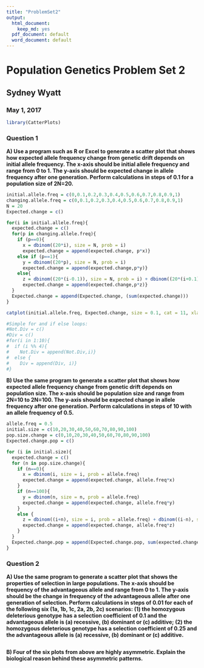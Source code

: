 ```yaml
---
title: "ProblemSet2"
output:
  html_document: 
    keep_md: yes
  pdf_document: default
  word_document: default
---
```

# Population Genetics Problem Set 2  
## Sydney Wyatt  
### May 1, 2017  
```r
library(CatterPlots)
```

### Question 1

**A) Use a program such as R or Excel to generate a scatter plot that shows how expected allele frequency change from genetic drift depends on initial allele frequency. The x-axis should be initial allele frequency and range from 0 to 1. The y-axis should be expected change in allele frequency after one generation. Perform calculations in steps of 0.1 for a population size of 2N=20.**  
```r
initial.allele.freq = c(0,0.1,0.2,0.3,0.4,0.5,0.6,0.7,0.8,0.9,1)
changing.allele.freq = c(0,0.1,0.2,0.3,0.4,0.5,0.6,0.7,0.8,0.9,1)
N = 20
Expected.change = c()

for(i in initial.allele.freq){
  expected.change = c()
  for(p in changing.allele.freq){
    if (p==0){
      x = dbinom((20*i), size = N, prob = i)
      expected.change = append(expected.change, p*x)}
    else if (p==1){
      y = dbinom((20*p), size = N, prob = i)
      expected.change = append(expected.change,p*y)}
    else{
      z = dbinom((20*(i-0.1)), size = N, prob = i) + dbinom((20*(i+0.1)), size = N, prob = i)  
      expected.change = append(expected.change,p*z)}
  }
  Expected.change = append(Expected.change, (sum(expected.change)))
}

catplot(initial.allele.freq, Expected.change, size = 0.1, cat = 11, xlab = "Initial Allele Frequency", ylab = "New Allele Frequency", main = "Expected Change in Allele Frequency After One Generation")

```

```r
#Simple for and if else loops:
#Not.Div = c()
#Div = c()
#for(i in 1:10){
#  if (i %% 4){
#    Not.Div = append(Not.Div,i)}
#  else {
#    Div = append(Div, i)}
#}


```


**B) Use the same program to generate a scatter plot that shows how expected allele frequency change from genetic drift depends on population size. The x-axis should be population size and range from 2N=10 to 2N=100. The y-axis should be expected change in allele frequency after one generation. Perform calculations in steps of 10 with an allele frequency of 0.5.**  
```r
allele.freq = 0.5
initial.size = c(10,20,30,40,50,60,70,80,90,100)
pop.size.change = c(0,10,20,30,40,50,60,70,80,90,100)
Expected.change.pop = c()

for (i in initial.size){
  expected.change = c()
  for (n in pop.size.change){
    if (n==0){
      x = dbinom(i, size = i, prob = allele.freq)
      expected.change = append(expected.change, allele.freq*x)
    }
    if (n==100){
      y = dbinom(n, size = n, prob = allele.freq)
      expected.change = append(expected.change, allele.freq*y)
    }
    else {
      z = dbinom((i+n), size = i, prob = allele.freq) + dbinom((i-n), size = i, prob = allele.freq)
      expected.change = append(expected.change, allele.freq*z)
    }
  }
  Expected.change.pop = append(Expected.change.pop, sum(expected.change))
}
```


### Question 2  

**A) Use the same program to generate a scatter plot that shows the properties of selection in large populations. The x-axis should be frequency of the advantageous allele and range from 0 to 1. The y-axis should be the change in frequency of the advantageous allele after one generation of selection. Perform calculations in steps of 0.01 for each of the following six (1a, 1b, 1c, 2a, 2b, 2c) scenarios: (1) the homozygous deleterious genotype has a selection coefficient of 0.1 and the advantageous allele is (a) recessive, (b) dominant or (c) additive; (2) the homozygous deleterious genotype has a selection coefficient of 0.25 and the advantageous allele is (a) recessive, (b) dominant or (c) additive.**  
```r

```


**B) Four of the six plots from above are highly asymmetric. Explain the biological reason behind these asymmetric patterns.**  
```r

```


